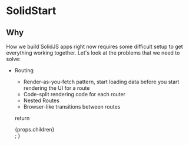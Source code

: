 # SolidStart

## Why

How we build SolidJS apps right now requires some difficult setup to get everything working together. Let's look at the problems that we need to solve:

- Routing
  - Render-as-you-fetch pattern, start loading data before you start rendering the UI for a route
  - Code-split rendering code for each router
  - Nested Routes
  - Browser-like transitions between routes

  return <div class="p-2">{props.children}</div>;
}
